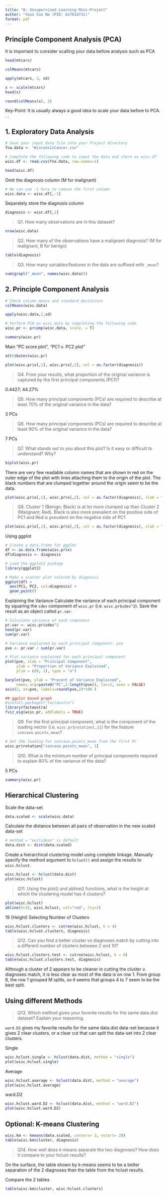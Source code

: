 ```yaml
---
title: "8: Unsupervised Learning Mini-Project"
author: "Youn Soo Na (PID: A17014731)"
format: pdf
---
```


## Principle Component Analysis (PCA)

It is important to consider scalling your data before analysis such as PCA

```r
head(mtcars)
```
```r
colMeans(mtcars)
```
```r
apply(mtcars, 2, sd)
```
```r
x <- scale(mtcars)
head(x)
```
```r
round(colMeans(x), 2)
```

Key-Point: It is usually always a good idea to scale your data before to PCA. . .

## 1. Exploratory Data Analysis


```r

# Save your input data file into your Project directory
fna.data <- "WisconsinCancer.csv"

# Complete the following code to input the data and store as wisc.df
wisc.df <- read.csv(fna.data, row.names=1)
```
```r
head(wisc.df)
```
Omit the diagnosis column (M for malignant)
```r
# We can use -1 here to remove the first column
wisc.data <- wisc.df[,-1]
```
Separately store the diagnosis column
```r
diagnosis <- wisc.df[,1]
```

> Q1. How many observations are in this dataset?

```r
nrow(wisc.data)
```


> Q2. How many of the observations have a malignant diagnosis? (M for malignant, B for benign)

```r
table(diagnosis)
```


> Q3. How many variables/features in the data are suffixed with `_mean`?

```r
sum(grepl("_mean", names(wisc.data)))
```

## 2. Principle Component Analysis

```r
# Check column means and standard deviations
colMeans(wisc.data)

apply(wisc.data,2,sd)
```

```r
# Perform PCA on wisc.data by completing the following code
wisc.pr <- prcomp(wisc.data, scale. = T)
```

```r
summary(wisc.pr)
```
Main "PC score plot", "PC1 v. PC2 plot"
```r
attributes(wisc.pr)
```

```r
plot(wisc.pr$x[,1], wisc.pr$x[,2], col = as.factor(diagnosis))
```

> Q4. From your results, what proportion of the original variance is captured by the first principal components (PC1)?

0.4427; 44.27%

> Q5. How many principal components (PCs) are required to describe at least 70% of the original variance in the data?

3 PCs

> Q6. How many principal components (PCs) are required to describe at least 90% of the original variance in the data?

7 PCs

> Q7. What stands out to you about this plot? Is it easy or difficult to understand? Why?

```r
biplot(wisc.pr)
```
There are very few readable column names that are shown in red on the outer edge of the plot with lines attaching them to the origin of the plot. The black numbers that are clumped together around the origin seem to be the data. 

```r
plot(wisc.pr$x[,1], wisc.pr$x[,2], col = as.factor(diagnosis), xlab = "PC1", ylab = "PC2")
```
> Q8. Cluster 1 (Benign; Black) is at lot more clumped up than Cluster 2 (Malignant; Red). Black is also more prevalent on the positive side of PC1 and Red is prevalent on the negative side of PC1

```r
plot(wisc.pr$x[,1], wisc.pr$x[,3], col = as.factor(diagnosis), xlab = "PC1", ylab = "PC3")
```

Using ggplot
```r
# Create a data.frame for ggplot
df <- as.data.frame(wisc.pr$x)
df$diagnosis <- diagnosis

# Load the ggplot2 package
library(ggplot2)

# Make a scatter plot colored by diagnosis
ggplot(df) + 
  aes(PC1, PC2, col=diagnosis) + 
  geom_point()
```

Explaining the Variance
Calculate the variance of each principal component by squaring the `sdev` component of `wisc.pr` (i.e. `wisc.pr$sdev^2`). Save the result as an object called `pr.var`.
```r
# Calculate variance of each component
pr.var <- wisc.pr$sdev^2
head(pr.var)
sum(pr.var)
```

```r
# Variance explained by each principal component: pve
pve <- pr.var / sum(pr.var)

# Plot variance explained for each principal component
plot(pve, xlab = "Principal Component", 
     ylab = "Proportion of Variance Explained", 
     ylim = c(0, 1), type = "o")
```
```r
barplot(pve, ylab = "Precent of Variance Explained",
     names.arg=paste0("PC",1:length(pve)), las=2, axes = FALSE)
axis(2, at=pve, labels=round(pve,2)*100 )
```
```r
## ggplot based graph
#install.packages("factoextra")
library(factoextra)
fviz_eig(wisc.pr, addlabels = TRUE)
```


> Q9. For the first principal component, what is the component of the loading vector (i.e. `wisc.pr$rotation[,1]`) for the feature `concave.points_mean`?

```r
# Get the loading for concave.points_mean from the first PC
wisc.pr$rotation["concave.points_mean", 1]
```

> Q10. What is the minimum number of principal components required to explain 80% of the variance of the data?

5 PCs

```r
summary(wisc.pr)
```

## Hierarchical Clustering
Scale the data-set
```r
data.scaled <- scale(wisc.data)
```
Calculate the distance between all pairs of observation in the new scaled data-set
```r
# method = "euclidean" is default
data.dist <- dist(data.scaled)
```
Create a hierarchical clustering model using complete linkage. Manually specify the method argument to `hclust()` and assign the results to `wisc.hclust`.
```r
wisc.hclust <- hclust(data.dist)
plot(wisc.hclust)
```

> Q11. Using the plot() and abline() functions, what is the height at which the clustering model has 4 clusters?

```r
plot(wisc.hclust)
abline(h=19, wisc.hclust, col="red", lty=2)
```
19 (Height)
Selecting Number of Clusters
```r
wisc.hclust.clusters <- cutree(wisc.hclust, k = 4)
table(wisc.hclust.clusters, diagnosis)
```
> Q12. Can you find a better cluster vs diagnoses match by cutting into a different number of clusters between 2 and 10?

```r
wisc.hclust.clusters.test <- cutree(wisc.hclust, k = 8)
table(wisc.hclust.clusters.test, diagnosis)
```
Although a cluster of 2 appears to be cleaner in cutting the cluster v. diagnoses match, it is less clear as most of the data is on row 1. From group 8, the row 1 grouped M splits, so it seems that groups 4 to 7 seem to be the best split. 

## Using different Methods

> Q13. Which method gives your favorite results for the same data.dist dataset? Explain your reasoning.

`ward.D2` gives my favorite results for the same data.dist data-set because it gives 2 clear clusters, or a clear cut that can split the data-set into 2 clear clusters. 

Single
```r
wisc.hclust.single <- hclust(data.dist, method = "single")
plot(wisc.hclust.single)
```
Average
```r
wisc.hclust.average <- hclust(data.dist, method = "average")
plot(wisc.hclust.average)
```
ward.D2
```r
wisc.hclust.ward.D2 <- hclust(data.dist, method = "ward.D2")
plot(wisc.hclust.ward.D2)
```

## Optional: K-means Clustering
```r
wisc.km <- kmeans(data.scaled, centers= 2, nstart= 20)
table(wisc.km$cluster, diagnosis)
```
> Q14. How well does k-means separate the two diagnoses? How does it compare to your hclust results?

On the surface, the table shown by k-means seems to be a better separation of the 2 diagnoses than the table from the hclust results.



Compare the 2 tables
```r
table(wisc.km$cluster, wisc.hclust.clusters)
```











